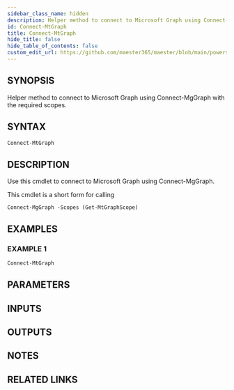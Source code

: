 ```yaml
---
sidebar_class_name: hidden
description: Helper method to connect to Microsoft Graph using Connect-MgGraph with the required scopes.
id: Connect-MtGraph
title: Connect-MtGraph
hide_title: false
hide_table_of_contents: false
custom_edit_url: https://github.com/maester365/maester/blob/main/powershell/public/Connect-MtGraph.ps1
---
```


## SYNOPSIS

Helper method to connect to Microsoft Graph using Connect-MgGraph with the required scopes.

## SYNTAX

```powershell
Connect-MtGraph
```

## DESCRIPTION

Use this cmdlet to connect to Microsoft Graph using Connect-MgGraph.

This cmdlet is a short form for calling
```
Connect-MgGraph -Scopes (Get-MtGraphScope)
```

## EXAMPLES

### EXAMPLE 1

```powershell
Connect-MtGraph
```

## PARAMETERS

## INPUTS

## OUTPUTS

## NOTES

## RELATED LINKS
